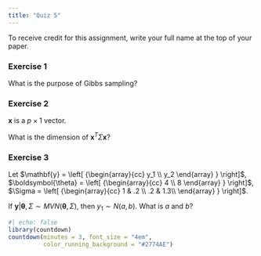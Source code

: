 ```yaml
---
title: "Quiz 5"
---
```


To receive credit for this assignment, write your full name at the top of your paper.

### Exercise 1

What is the purpose of Gibbs sampling?

### Exercise 2

$\mathbf{x}$ is a $p \times 1$ vector. 

What is the dimension of $\mathbf{x}^T \Sigma \mathbf{x}$?

### Exercise 3

Let $\mathbf{y} =  \left[ {\begin{array}{cc}
   y_1 \\
   y_2
  \end{array} } \right]$, 
  $\boldsymbol{\theta} =  \left[ {\begin{array}{cc}
   4 \\
   8
  \end{array} } \right]$, 
  $\Sigma =  \left[ {\begin{array}{cc}
   1 & .2 \\
   .2 & 1.3\\
  \end{array} } \right]$. 
  
  If $\mathbf{y} | \boldsymbol{\theta}, \Sigma \sim MVN(\boldsymbol{\theta}, \Sigma)$, then $y_1 \sim N(a, b)$. What is $a$ and $b$?

```r
#| echo: false
library(countdown)
countdown(minutes = 3, font_size = "4em",
          color_running_background = "#2774AE")
```

